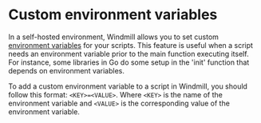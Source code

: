 
# Custom environment variables

In a self-hosted environment, Windmill allows you to set custom [environment variables](../core_concepts/47_environment_variables/index.mdx) for your scripts. This feature is useful when a script needs an environment variable prior to the main function executing itself. For instance, some libraries in Go do some setup in the 'init' function that depends on environment variables.

To add a custom environment variable to a script in Windmill, you should follow this format: `<KEY>=<VALUE>`. Where `<KEY>` is the name of the environment variable and `<VALUE>` is the corresponding value of the environment variable.

<div className="grid grid-cols-2 gap-6 mb-4">
	<DocCard
		title="Environment variables"
		description="Environment variables are used to configure the behavior of scripts and services, allowing for dynamic and flexible execution across different environments."
		href="/docs/core_concepts/environment_variables"
	/>
</div>

